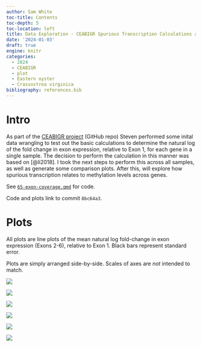 ```yaml
---
author: Sam White
toc-title: Contents
toc-depth: 5
toc-location: left
title: Data Exploration - CEABIGR Spurious Transcription Calculations and Plotting
date: '2024-01-03'
draft: true
engine: knitr
categories: 
  - 2024
  - CEABIGR
  - plot
  - Eastern oyster
  - Crassostrea virginica
bibliography: references.bib
---
```


# Intro

As part of the [CEABIGR project](https://github.com/sr320/ceabigr) (GitHub repo) Steven performed some inital data wrangling to test out the basic calculations to determine the natural log of the fold change in exon expression, relative to Exon 1, for each gene in a single sample. The decision to perform the calculation in this manner was based on [@li2018]. I took the next steps to perform this across all samples, as well as generate some comparison plots. After this, will explore how spurious transcription relates to methylation levels across genes.

See [`65-exon-coverage.qmd`](https://github.com/sr320/ceabigr/blob/8bc64a3a5dcca6932d14bcf13a3fb15f3e9d5d95/code/65-exon-coverage.qmd) for code.

::: callout-note
Code and plots link to commit `8bc64a3`.
:::

# Plots

All plots are line plots of the mean natural log fold-change in exon expression (Exons 2-6), relative to Exon 1. Black bars represent standard error.

::: callout-note
Plots are simply arranged side-by-side. Scales of axes are *not* intended to match.
:::

::: {layout-nrow="3"}
![](https://raw.githubusercontent.com/sr320/ceabigr/8bc64a3a5dcca6932d14bcf13a3fb15f3e9d5d95/output/65-exon-coverage/figures/control-females.v.control-males-line_plot.png){fig-alt="Line plots of mean natural log fold-change of exon expression relative to Exon 1. Pink line is control females. Blue line is control males. Black bars represent standard error."}

![](https://raw.githubusercontent.com/sr320/ceabigr/8bc64a3a5dcca6932d14bcf13a3fb15f3e9d5d95/output/65-exon-coverage/figures/control-females.v.exposed-females-line_plot.png){fig-alt="Line plots of mean natural log fold-change of exon expression relative to Exon 1. Pink line is control females. Blue line is exposed females. Black bars represent standard error."}

![](https://raw.githubusercontent.com/sr320/ceabigr/8bc64a3a5dcca6932d14bcf13a3fb15f3e9d5d95/output/65-exon-coverage/figures/control-males.v.exposed-males-line_plot.png){fig-alt="Line plots of mean natural log fold-change of exon expression relative to Exon 1. Pink line is control males. Blue line is exposed males. Black bars represent standard error."}

![](https://raw.githubusercontent.com/sr320/ceabigr/8bc64a3a5dcca6932d14bcf13a3fb15f3e9d5d95/output/65-exon-coverage/figures/controls.v.exposed-line_plot.png){fig-alt="Line plots of mean natural log fold-change of exon expression relative to Exon 1. Pink line is controls. Blue line is exposed. Black bars represent standard error."}

![](https://raw.githubusercontent.com/sr320/ceabigr/8bc64a3a5dcca6932d14bcf13a3fb15f3e9d5d95/output/65-exon-coverage/figures/exposed-females.v.exposed-males-line_plot.png){fig-alt="Line plots of mean natural log fold-change of exon expression relative to Exon 1. Pink line is exposed females. Blue line is exposed males. Black bars represent standard error."}

![](https://raw.githubusercontent.com/sr320/ceabigr/8bc64a3a5dcca6932d14bcf13a3fb15f3e9d5d95/output/65-exon-coverage/figures/females.v.males-line_plot.png){fig-alt="Line plots of mean natural log fold-change of exon expression relative to Exon 1. Pink line is females. Blue line is males. Black bars represent standard error."}
:::
